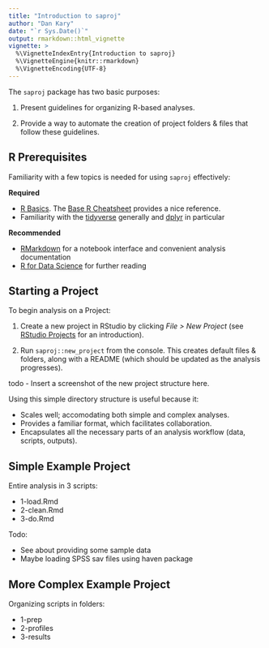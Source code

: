 ```yaml
---
title: "Introduction to saproj"
author: "Dan Kary"
date: "`r Sys.Date()`"
output: rmarkdown::html_vignette
vignette: >
  %\VignetteIndexEntry{Introduction to saproj}
  %\VignetteEngine{knitr::rmarkdown}
  %\VignetteEncoding{UTF-8}
---
```


The `saproj` package has two basic purposes:

1. Present guidelines for organizing R-based analyses.

2. Provide a way to automate the creation of project folders & files that follow these guidelines.

## R Prerequisites

Familiarity with a few topics is needed for using `saproj` effectively:

**Required**

- [R Basics](https://www.rstudio.com/online-learning/#R). The [Base R Cheatsheet](https://www.rstudio.com/wp-content/uploads/2016/10/r-cheat-sheet-3.pdf) provides a nice reference.
- Familiarity with the [tidyverse](https://blog.rstudio.org/2016/09/15/tidyverse-1-0-0/) generally and [dplyr](https://cran.rstudio.com/web/packages/dplyr/vignettes/introduction.html) in particular

**Recommended**

- [RMarkdown](http://rmarkdown.rstudio.com/lesson-1.html) for a notebook interface and convenient analysis documentation
- [R for Data Science](http://r4ds.had.co.nz/) for further reading

## Starting a Project

To begin analysis on a Project:

1. Create a new project in RStudio by clicking *File > New Project* (see [RStudio Projects](http://r4ds.had.co.nz/workflow-projects.html) for an introduction).

2. Run `saproj::new_project` from the console. This creates default files & folders, along with a README (which should be updated as the analysis progresses).

todo - Insert a screenshot of the new project structure here.

Using this simple directory structure is useful because it:

- Scales well; accomodating both simple and complex analyses.
- Provides a familiar format, which facilitates collaboration.
- Encapsulates all the necessary parts of an analysis workflow (data, scripts, outputs).

## Simple Example Project

Entire analysis in 3 scripts:

- 1-load.Rmd
- 2-clean.Rmd
- 3-do.Rmd

Todo:

- See about providing some sample data
- Maybe loading SPSS sav files using haven package

## More Complex Example Project

Organizing scripts in folders:

- 1-prep
- 2-profiles
- 3-results

